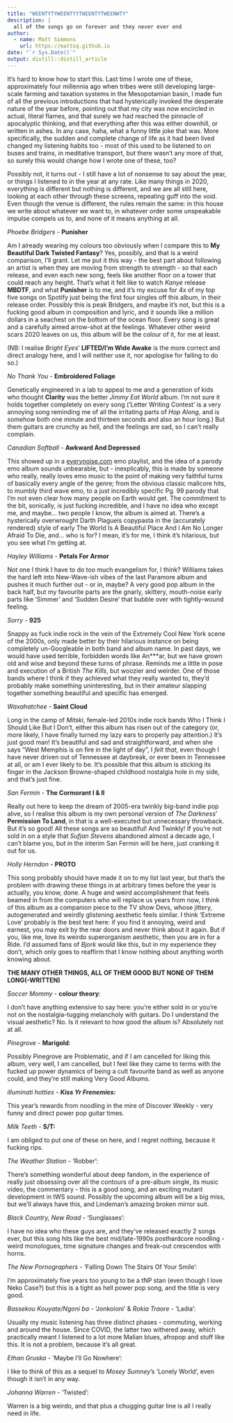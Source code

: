 ```yaml
---
title: "WEENTYTYWEENTYYTWEENTYTWEENWTY"
description: |
  all of the songs go on forever and they never ever end
author:
  - name: Matt Simmons
    url: https://mattsq.github.io
date: "`r Sys.Date()`"
output: distill::distill_article
---
```


It's hard to know how to start this. Last time I wrote one of these, approximately four millennia ago when tribes were still developing large-scale farming and taxation systems in the Mesopotamian basin, I made fun of all the previous introductions that had hysterically invoked the desperate nature of the year before, pointing out that my city was now encircled in actual, literal flames, and that surely we had reached the pinnacle of apocalyptic thinking, and that everything after this was either downhill, or written in ashes. In any case, haha, what a funny little joke that was. More specifically, the sudden and complete change of life as it had been lived changed my listening habits too - most of this used to be listened to on buses and trains, in meditative transport, but there wasn't any more of that, so surely this would change how I wrote one of these, too?

Possibly not, it turns out - I still have a lot of nonsense to say about the year, or things I listened to in the year at any rate. Like many things in 2020, everything is different but nothing is different, and we are all still here, looking at each other through these screens, repeating guff into the void. Even though the venue is different, the rules remain the same: in this house we write about whatever we want to, in whatever order some unspeakable impulse compels us to, and none of it means anything at all.

*Phoebe Bridgers* - **Punisher**

Am I already wearing my colours too obviously when I compare this to **My Beautiful Dark Twisted Fantasy**? Yes, possibly, and that is a weird comparison, I'll grant. Let me put it this way - the best part about following an artist is when they are moving from strength to strength - so that each release, and even each new song, feels like another floor on a tower that could reach any height. That's what it felt like to watch *Kanye* release **MBDTF**, and what **Punisher** is to me, and it's my excuse for 4x of my top five songs on Spotify just being the first four singles off this album, in their release order. Possibly this is peak Bridgers, and maybe it's not, but this is a fucking good album in composition and lyric, and it sounds like a million dollars in a seachest on the bottom of the ocean floor. Every song is great and a carefully aimed arrow-shot at the feelings. Whatever other weird scars 2020 leaves on us, this album will be the colour of it, for me at least.

(NB: I realise *Bright Eyes*' **LIFTED/I'm Wide Awake** is the more correct and direct analogy here, and I will neither use it, nor apologise for failing to do so.)

*No Thank You* - **Embroidered Foliage**

Genetically engineered in a lab to appeal to me and a generation of kids who thought **Clarity** was the better *Jimmy Eat World* album. I'm not sure it holds together completely on every song ('Letter Writing Contest' is a very annoying song reminding me of all the irritating parts of *Hop Along*, and is somehow both one minute and thirteen seconds and also an hour long.) But them guitars are crunchy as hell, and the feelings are sad, so I can't really complain.

*Canadian Softball* - **Awkward And Depressed**

This showed up in a [everynoise.com](http://everynoise.com) emo playlist, and the idea of a parody emo album sounds unbearable, but - inexplicably, this is made by someone who really, really loves emo music to the point of making very faithful turns of basically every angle of the genre; from the obvious classic mallcore hits, to mumbly third wave emo, to a just incredibly specific Pg. 99 parody that I'm not even clear how many people on Earth would get. The commitment to the bit, sonically, is just fucking incredible, and I have no idea who except me, and maybe... two people I know, the album is aimed at. There's a hysterically overwrought Darth Plagueis copypasta in the (accurately rendered) style of early The World Is A Beautiful Place And I Am No Longer Afraid To Die, and... who is for? I mean, it's for me, I think it's hilarious, but you see what I'm getting at.

*Hayley Williams* - **Petals For Armor**

Not one I think I have to do too much evangelism for, I think? Williams takes the hard left into New-Wave-ish vibes of the last Paramore album and pushes it much further out - or in, maybe? A very good pop album in the back half, but my favourite parts are the gnarly, skittery, mouth-noise early parts like 'Simmer' and 'Sudden Desire' that bubble over with tightly-wound feeling.

*Sorry* - **925**

Snappy as fuck indie rock in the vein of the Extremely Cool New York scene of the 2000s, only made better by their hilarious instance on being completely un-Googleable in both band and album name. In past days, we would have used terrible, forbidden words like An\*\*\*ar, but we have grown old and wise and beyond these turns of phrase. Reminds me a little in pose and execution of a British *The Kills*, but woozier and weirder. One of those bands where I think if they achieved what they really wanted to, they'd probably make something uninteresting, but in their amateur slapping together something beautiful and specific has emerged.

*Waxahatchee* - **Saint Cloud**

Long in the camp of *Mitski*, female-led 2010s indie rock bands Who I Think I Should Like But I Don't, either this album has risen out of the category (or, more likely, I have finally turned my lazy ears to properly pay attention.) It's just good man! It's beautiful and sad and straightforward, and when she says "West Memphis is on fire in the light of day", I *felt that*, even though I have never driven out of Tennessee at daybreak, or ever been in Tennessee at all, or am I ever likely to be. It's possible that this album is sticking its finger in the Jackson Browne-shaped childhood nostalgia hole in my side, and that's just fine.\

*San Fermin* - **The Cormorant I & II**

Really out here to keep the dream of 2005-era twinkly big-band indie pop alive, so I realise this album is my own personal version of *The Darkness*' **Permission To Land**, in that is a well-executed but unnecessary throwback. But it's so good! All these songs are so beautiful! And Twinkly! If you're not sold in on a style that *Sufjan Stevens* abandoned almost a decade ago, I can't blame you, but in the interim San Fermin will be here, just cranking it out for us.\

*Holly Herndon* - **PROTO**

This song probably should have made it on to my list last year, but that's the problem with drawing these things in at arbitrary times before the year is actually, you know, done. A huge and weird accomplishment that feels beamed in from the computers who will replace us years from now, I think of this album as a companion piece to the TV show Devs, whose jittery, autogenerated and weirdly glistening aesthetic feels similar. I think 'Extreme Love' probably is the best test here: if you find it annoying, weird and earnest, you may exit by the rear doors and never think about it again. But if you, like me, love its weirdo superorganism aesthetic, then you are in for a Ride. I'd assumed fans of *Bjork* would like this, but in my experience they don't, which only goes to reaffirm that I know nothing about anything worth knowing about.

**THE MANY OTHER THINGS, ALL OF THEM GOOD BUT NONE OF THEM LONG(-WRITTEN)**

*Soccer Mommy* - **colour theory**:

I don't have anything extensive to say here: you're either sold in or you're not on the nostalgia-tugging melancholy with guitars. Do I understand the visual aesthetic? No. Is it relevant to how good the album is? Absolutely not at all.

*Pinegrove* - **Marigold**:

Possibly Pinegrove are Problematic, and if I am cancelled for liking this album, very well, I am cancelled, but I feel like they came to terms with the fucked up power dynamics of being a cult favourite band as well as anyone could, and they're still making Very Good Albums.

*illuminati hotties - **Kiss Yr Frenemies:***

This year's rewards from noodling in the mire of Discover Weekly - very funny and direct power pop guitar times.

*Milk Teeth -* **S/T:**

I am obliged to put one of these on here, and I regret nothing, because it fucking rips.	

*The Weather Station* - 'Robber': 

There's something wonderful about deep fandom, in the experience of really just obsessing over all the contours of a pre-album single, its music video, the commentary - this is a good song, and an exciting mutant development in tWS sound. Possibly the upcoming album will be a big miss, but we'll always have this, and Lindeman's amazing broken mirror suit.

*Black Country, New Road* - 'Sunglasses': 

I have no idea who these guys are, and they've released exactly 2 songs ever, but this song hits like the best mid/late-1990s posthardcore noodling - weird monologues, time signature changes and freak-out crescendos with horns.

*The New Pornographers* - 'Falling Down The Stairs Of Your Smile':

I'm approximately five years too young to be a tNP stan (even though I love Neko Case?) but this is a tight as hell power pop song, and the title is very good.

*Bassekou Kouyate/Ngoni ba* - 'Jonkoloni' & *Rokia Traore* - 'Ladia': 

Usually my music listening has three distinct phases - commuting, working and around the house. Since COVID, the latter two withered away, which practically meant I listened to a lot more Malian blues, afropop and stuff like this. It is not a problem, because it's all great.

*Ethan Gruska* - 'Maybe I'll Go Nowhere': 

I like to think of this as a sequel to *Mosey Sumney*'s 'Lonely World', even though it isn't in any way.

*Johanna Warren* - 'Twisted':

Warren is a big weirdo, and that plus a chugging guitar line is all I really need in life.
